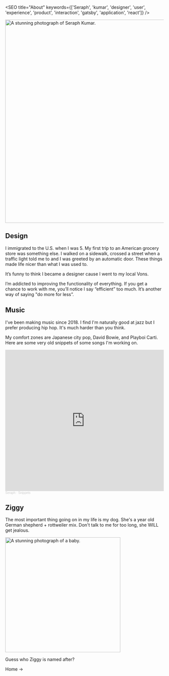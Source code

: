 
<SEO title="About" keywords={['Seraph', 'kumar', 'designer', 'user', 'experience', 'product', 'interaction', 'gatsby', 'application', 'react']} />

<img height="647px"  loading="eager" src={me} alt="A stunning photograph of Seraph Kumar." class="center"/>

## Design

I immigrated to the U.S. when I was 5. My first trip to an American grocery store was something else. I walked on a sidewalk, crossed a street when a traffic light told me to and I was greeted by an automatic door. These things made life nicer than what I was used to.

It’s funny to think I became a designer cause I went to my local Vons. 

I’m addicted to improving the functionality of everything. If you get a chance to work with me, you’ll notice I say “efficient” too much. 
It’s another way of saying "do more for less”.


## Music

I've been making music since 2018. I find I'm naturally good at jazz but I prefer producing hip hop. It's much harder than you think.

My comfort zones are Japanese city pop, David Bowie, and Playboi Carti. Here are some very old snippets of some songs I'm working on.


<iframe width="100%" height="450" scrolling="no" frameborder="no" allow="autoplay" src="https://w.soundcloud.com/player/?url=https%3A//api.soundcloud.com/playlists/1266815197%3Fsecret_token%3Ds-MJO5qVZ1qzb&color=%23ff5500&auto_play=false&hide_related=false&show_comments=true&show_user=true&show_reposts=false&show_teaser=true"></iframe><div style="font-size: 10px; color: #cccccc;line-break: anywhere;word-break: normal;overflow: hidden;white-space: nowrap;text-overflow: ellipsis; font-family: Interstate,Lucida Grande,Lucida Sans Unicode,Lucida Sans,Garuda,Verdana,Tahoma,sans-serif;font-weight: 100;"><a href="https://soundcloud.com/user-240121693" title="Seraph" target="_blank" style="color: #cccccc; text-decoration: none;">Seraph</a> · <a href="https://soundcloud.com/user-240121693/sets/snippets/s-MJO5qVZ1qzb" title="Snippets" target="_blank" style="color: #cccccc; text-decoration: none;">Snippets</a></div>

## Ziggy

The most important thing going on in my life is my dog.
She's a <Age /> year old German shepherd + rottweiler mix. Don't talk to me for too long, she WILL get jealous.

<img height="366px" loading="lazy" src={ziggy} alt="A stunning photograph of a baby." class="center" />

Guess who Ziggy is named after?

<Link to="/">Home -></Link>



